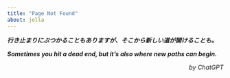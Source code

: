 ```yaml
---
title: "Page Not Found"
about: jolla
---
```


***行き止まりにぶつかることもありますが、そこから新しい道が開けることも。***

***Sometimes you hit a dead end, but it's also where new paths can begin.***

::: {style="text-align: right"}
*by ChatGPT*
:::

